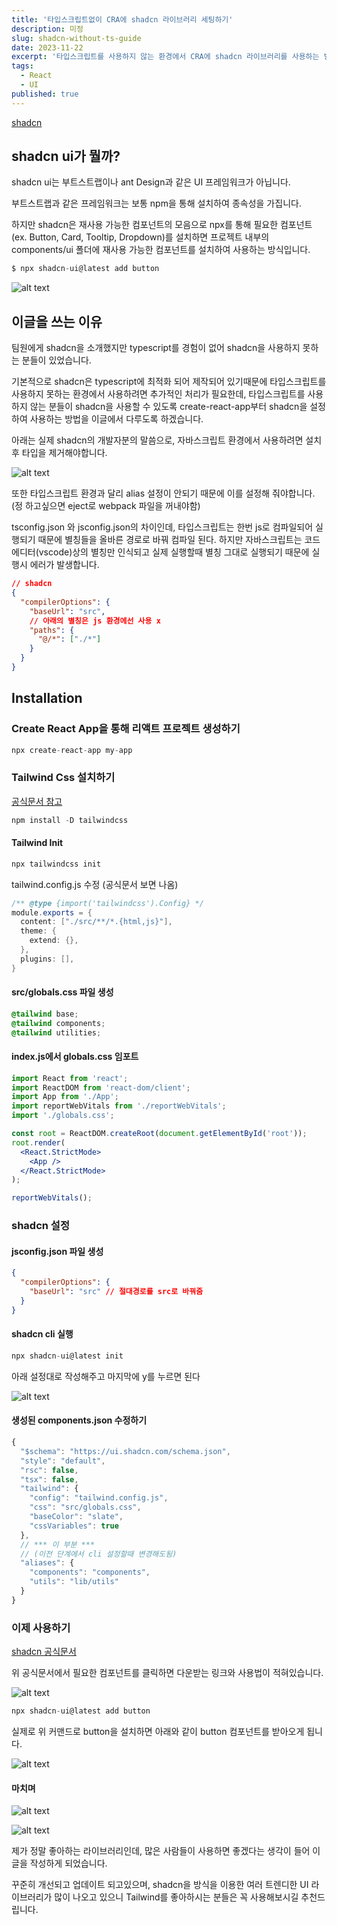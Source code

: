 ```yaml
---
title: '타입스크립트없이 CRA에 shadcn 라이브러리 세팅하기'
description: 미정
slug: shadcn-without-ts-guide
date: 2023-11-22
excerpt: '타입스크립트를 사용하지 않는 환경에서 CRA에 shadcn 라이브러리를 사용하는 방법을 알아보기'
tags:
  - React
  - UI
published: true
---
```


[shadcn](https://ui.shadcn.com/docs/installation/manual)

## shadcn ui가 뭘까?

shadcn ui는 부트스트랩이나 ant Design과 같은 UI 프레임워크가 아닙니다.

부트스트랩과 같은 프레임워크는 보통 npm을 통해 설치하여 종속성을 가집니다.

하지만 shadcn은 재사용 가능한 컴포넌트의 모음으로 npx를 통해 필요한 컴포넌트 (ex. Button, Card, Tooltip, Dropdown)를 설치하면 프로젝트 내부의 components/ui 폴더에 재사용 가능한 컴포넌트를 설치하여 사용하는 방식입니다.

```cs
$ npx shadcn-ui@latest add button
```

![alt text](https://d2quahb2ygxiv.cloudfront.net/2d88532d3b727ceac656b.png?width=400&height=500)

## 이글을 쓰는 이유

팀원에게 shadcn을 소개했지만 typescript를 경험이 없어 shadcn을 사용하지 못하는 분들이 있었습니다.

기본적으로 shadcn은 typescript에 최적화 되어 제작되어 있기때문에 타입스크립트를 사용하지 못하는 환경에서 사용하려면 추가적인 처리가 필요한데, 타입스크립트를 사용하지 않는 분들이 shadcn을 사용할 수 있도록 create-react-app부터 shadcn을 설정하여 사용하는 방법을 이글에서 다루도록 하겠습니다.

아래는 실제 shadcn의 개발자분의 말씀으로, 자바스크립트 환경에서 사용하려면 설치 후 타입을 제거해야합니다.

![alt text](https://d2quahb2ygxiv.cloudfront.net/d88532d3b727ceac656b0.png?width=400&height=500)

또한 타입스크립트 환경과 달리 alias 설정이 안되기 때문에 이를 설정해 줘야합니다.
(정 하고싶으면 eject로 webpack 파일을 꺼내야함)

tsconfig.json 와 jsconfig.json의 차이인데, 타입스크립트는 한번 js로 컴파일되어 실행되기 때문에
별칭들을 올바른 경로로 바꿔 컴파일 된다. 하지만 자바스크립트는 코드에디터(vscode)상의 별칭만 인식되고
실제 실행할때 별칭 그대로 실행되기 때문에 실행시 에러가 발생합니다.

```json
// shadcn
{
  "compilerOptions": {
    "baseUrl": "src",
    // 아래의 별칭은 js 환경에선 사용 x
    "paths": {
      "@/*": ["./*"]
    }
  }
}
```

## Installation

### Create React App을 통해 리액트 프로젝트 생성하기

```cs
npx create-react-app my-app
```

### Tailwind Css 설치하기

[공식문서 참고](https://tailwindcss.com/docs/installation)

```cs
npm install -D tailwindcss
```

#### Tailwind Init

```cs
npx tailwindcss init
```

tailwind.config.js 수정 (공식문서 보면 나옴)

```cs
/** @type {import('tailwindcss').Config} */
module.exports = {
  content: ["./src/**/*.{html,js}"],
  theme: {
    extend: {},
  },
  plugins: [],
}
```

#### src/globals.css 파일 생성

```css
@tailwind base;
@tailwind components;
@tailwind utilities;
```

#### index.js에서 globals.css 임포트

```jsx
import React from 'react';
import ReactDOM from 'react-dom/client';
import App from './App';
import reportWebVitals from './reportWebVitals';
import './globals.css';

const root = ReactDOM.createRoot(document.getElementById('root'));
root.render(
  <React.StrictMode>
    <App />
  </React.StrictMode>
);

reportWebVitals();
```

### shadcn 설정

#### jsconfig.json 파일 생성

```json
{
  "compilerOptions": {
    "baseUrl": "src" // 절대경로를 src로 바꿔줌
  }
}
```

#### shadcn cli 실행

```cs
npx shadcn-ui@latest init
```

아래 설정대로 작성해주고 마지막에 y를 누르면 된다

![alt text](https://d2quahb2ygxiv.cloudfront.net/8532d3b727ceac656b0fc.png?width=400&height=500)

#### 생성된 components.json 수정하기

```ts
{
  "$schema": "https://ui.shadcn.com/schema.json",
  "style": "default",
  "rsc": false,
  "tsx": false,
  "tailwind": {
    "config": "tailwind.config.js",
    "css": "src/globals.css",
    "baseColor": "slate",
    "cssVariables": true
  },
  // *** 이 부분 ***
  // (이전 단계에서 cli 설정할때 변경해도됨)
  "aliases": {
    "components": "components",
    "utils": "lib/utils"
  }
}

```

### 이제 사용하기

[shadcn 공식문서](https://ui.shadcn.com/docs)

위 공식문서에서 필요한 컴포넌트를 클릭하면 다운받는 링크와 사용법이 적혀있습니다.

![alt text](https://d2quahb2ygxiv.cloudfront.net/32d3b727ceac656b0fc68.png?width=400&height=500)

```cs
npx shadcn-ui@latest add button
```

실제로 위 커맨드로 button을 설치하면 아래와 같이 button 컴포넌트를 받아오게 됩니다.

![alt text](https://d2quahb2ygxiv.cloudfront.net/2d3b727ceac656b0fc684.png?width=400&height=500)

#### 마치며

![alt text](https://d2quahb2ygxiv.cloudfront.net/3b727ceac656b0fc68468.png?width=400&height=500)

![alt text](https://d2quahb2ygxiv.cloudfront.net/b727ceac656b0fc684680.png?width=400&height=500)

제가 정말 좋아하는 라이브러리인데, 많은 사람들이 사용하면 좋겠다는 생각이 들어 이 글을 작성하게 되었습니다.

꾸준히 개선되고 업데이트 되고있으며, shadcn을 방식을 이용한 여러 트렌디한 UI 라이브러리가 많이 나오고 있으니 Tailwind를 좋아하시는 분들은 꼭 사용해보시길 추천드립니다.
